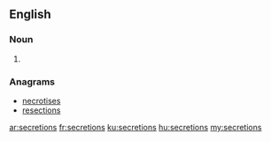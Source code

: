 ==English==

===Noun===
{{head|en|plural}}

# {{plural of|secretion|lang=en}}

===Anagrams===
* [[necrotises#English|necrotises]]
* [[resections#English|resections]]

[[ar:secretions]]
[[fr:secretions]]
[[ku:secretions]]
[[hu:secretions]]
[[my:secretions]]